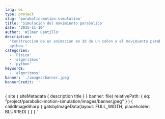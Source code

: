 ```yaml
---
lang: es
type: project
slug: 'parabolic-motion-simulation'
title: 'Simulacion del movimiento parabolico'
date: '2015-11-10'
author: 'Wilmer Cantillo'
description:
  'Construccion de un animacion en 3d de un cañon y el movimiento parabalico en
  python.'
categories:
  - 'Fisica'
  - 'algoritmos'
  - 'python'
keywords:
  - 'algoritmos'
banner: './images/banner.jpeg'
bannerCredit: ''
---
```


  {
    site {
      siteMetadata {
        description
        title
      }
    }
    banner: file(
      relativePath: {
        eq: "project/parabolic-motion-simulation/images/banner.jpeg"
      }
    ) {
      childImageSharp {
        gatsbyImageData(layout: FULL_WIDTH, placeholder: BLURRED)
      }
    }
  }
`
